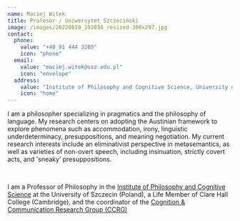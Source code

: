 ```yaml
---
name: Maciej Witek
title: Profesor / Uniwersytet Szczeciński
image: /images/20220819_192038_resized-300x297.jpg
contact:
  phone:
    value: "+48 91 444 3285"
    icon: "phone"
  email:
    value: "maciej.witek@usz.edu.pl"
    icon: "envelope"
  address:
    value: "Institute of Philosophy and Cognitive Science, University of Szczecin, ul. Krakowska 71-79, 71-017 Szczecin"
    icon: "home"
---
```


I am a philosopher specializing in pragmatics and the philosophy of language.
My research centers on adopting the Austinian framework to explore phenomena such as accommodation, irony, linguistic underdeterminacy, presuppositions, and meaning negotiation.
My current research interests include an eliminativist perspective in metasemantics, as well as varieties of non-overt speech, including insinuation, strictly covert acts, and 'sneaky’ presuppositions.

&nbsp;

I am a Professor of Philosophy in the <a href="https://en.usz.edu.pl/fik/" target="_blank" rel="noopener noreferrer">Institute of Philosophy and Cognitive Science</a> at the University of Szczecin (Poland), a Life Member of Clare Hall College (Cambridge), and the coordinator of the <a href="http://ccrg.usz.edu.pl" target="_blank" rel="noopener noreferrer">Cognition & Communication Research Group (CCRG)</a>

<CvButton text="Click here to get my CV" file="/documents/cv.pdf" />

